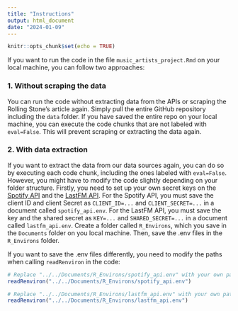 ```yaml
---
title: "Instructions"
output: html_document
date: "2024-01-09"
---
```


```r
knitr::opts_chunk$set(echo = TRUE)
```


If you want to run the code in the file `music_artists_project.Rmd` on your local machine, you can follow two approaches:

### 1. Without scraping the data
You can run the code without extracting data from the APIs or scraping the Rolling Stone's article again. Simply pull the entire GitHub repository including the `data` folder. If you have saved the entire repo on your local machine, you can execute the code chunks that are not labeled with `eval=False`. This will prevent scraping or extracting the data again.

### 2. With data extraction

If you want to extract the data from our data sources again, you can do so by executing each code chunk, including the ones labeled with `eval=False`. However, you might have to modify the code slightly depending on your folder structure. Firstly, you need to set up your own secret keys on the [Spotify API](https://developer.spotify.com/documentation/web-api/tutorials/getting-started) and the [LastFM API](https://www.last.fm/api). For the Spotify API, you must save the client ID and client Secret as `CLIENT_ID=...` and `CLIENT_SECRET=...` in a document called `spotify_api.env`. For the LastFM API, you must save the key and the shared secret as `KEY=...` and `SHARED_SECRET=...` in a document called `lastfm_api.env`. Create a folder called `R_Environs`, which you save in the `Documents` folder on you local machine. Then, save the .env files in the `R_Environs` folder.

If you want to save the .env files differently, you need to modify the paths when calling `readRenviron` in the code:

```r

# Replace "../../Documents/R_Environs/spotify_api.env" with your own path
readRenviron("../../Documents/R_Environs/spotify_api.env") 

# Replace "../../Documents/R_Environs/lastfm_api.env" with your own path
readRenviron("../../Documents/R_Environs/lastfm_api.env")
```
